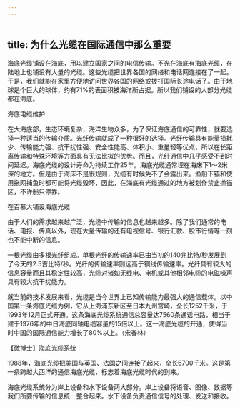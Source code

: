 ```yaml
---
---
---
```

title: 为什么光缆在国际通信中那么重要
---




海底光缆铺设在海底，用以建立国家之间的电信传输。不光在海底有海底光缆，在陆地上也铺设有大量的光缆。这些光缆把世界各国的网络和电话网连接在了一起。于是，我们就能在家里方便地访问世界各国的网络或拨打国际长途电话了。由于地球是个巨大的球体，约有71%的表面积被海洋所占据。所以我们铺设的大部分光缆都在海底。

海底电缆维护



在大海底部，生态环境复杂，海洋生物众多，为了保证海底通信的可靠性，就要选择一种适当的传输介质。光纤传输就成了一种很好的选择。光纤传输具有能量损耗少、传输能力强、抗干扰性强、安全性能高、体积小、重量轻等优点，所以在长距离传输和特殊环境等方面具有无法比拟的优势。而且，光纤通信中几乎感受不到时间延迟。海底光缆的设计寿命为持续工作25年。海底光缆通常埋在海床下1～2米深的地方。但是由于海床不是很规则，光缆有时候免不了会露出来。渔船下锚和使用拖网捕鱼时都可能将光缆毁坏，因此，在海底有光缆通过的地方被划作禁止抛锚区，不许船只停靠。

在百慕大铺设海底光缆



由于人们的需求越来越广泛，光缆中传输的信息也越来越多。除了我们通常的电话、电报、传真以外，现在大量传输的还有电视信号、银行汇款、股市行情等一刻也不能中断的信息。

一根光缆由多根光纤组成。单根光纤的传输速率已由当初的140兆比特/秒发展到了今天的2.5吉比特/秒。光纤的传输速率则远高于铜线传输速率。光纤具有较大的信息容量而且其稳定性较高，光缆对诸如无线电、电机或其他相邻电缆的电磁噪声具有较大抗干扰能力。

就当前的技术发展来看，光缆是当今世界上已知传输能力最强大的通信载体。以中国第一条海底光缆为例，它从上海浦东新区至日本九州宫崎，全长1252千米，于1993年12月正式开通。这条海底光缆系统通信总容量达7560条通话电路，相当于建于1976年的中日海底同轴电缆容量的15倍以上。这一海底光缆的开通，使得当时中国的国际通信能力增长了80%以上。（宋春林）





【微博士】海底光缆系统



1988年，海底光缆把美国与英国、法国之间连接了起来，全长6700千米。这是第一条跨越大西洋的通信海底光缆，标志着海底光缆时代的到来。

海底光缆系统分为岸上设备和水下设备两大部分。岸上设备将语音、图像、数据等我们所要传输的信息统一整合起来。水下设备负责通信信号的处理、发送和接收。